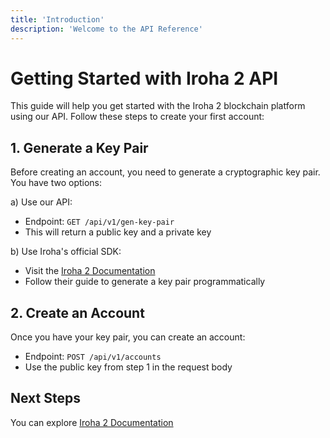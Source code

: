 ```yaml
---
title: 'Introduction'
description: 'Welcome to the API Reference'
---
```


# Getting Started with Iroha 2 API

This guide will help you get started with the Iroha 2 blockchain platform using our API. Follow these steps to create your first account:

## 1. Generate a Key Pair

Before creating an account, you need to generate a cryptographic key pair. You have two options:

a) Use our API:
   - Endpoint: `GET /api/v1/gen-key-pair`
   - This will return a public key and a private key

b) Use Iroha's official SDK:
   - Visit the [Iroha 2 Documentation](https://hyperledger.github.io/iroha-2-docs/guide/get-started/)
   - Follow their guide to generate a key pair programmatically

## 2. Create an Account

Once you have your key pair, you can create an account:

- Endpoint: `POST /api/v1/accounts`
- Use the public key from step 1 in the request body

## Next Steps

You can explore [Iroha 2 Documentation](https://hyperledger.github.io/iroha-2-docs/guide/get-started/)